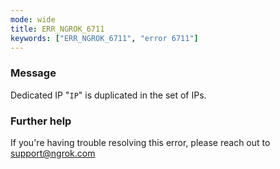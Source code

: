```yaml
---
mode: wide
title: ERR_NGROK_6711
keywords: ["ERR_NGROK_6711", "error 6711"]
---
```



### Message

Dedicated IP "`IP`" is duplicated in the set of IPs.

<ErrorDetails />

### Further help

If you're having trouble resolving this error, please reach out to [support@ngrok.com](mailto:support@ngrok.com?subject=Help%20with%20ERR_NGROK_6711)
